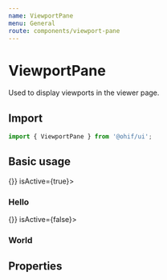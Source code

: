 ```yaml
---
name: ViewportPane
menu: General
route: components/viewport-pane
---
```



# ViewportPane

Used to display viewports in the viewer page.

## Import

```javascript
import { ViewportPane } from '@ohif/ui';
```

## Basic usage

<Playground>
  <div className="p-4 h-56">
    <DragAndDropProvider>
      <ViewportGrid numRows={1} numCols={2}>
        <ViewportPane onDrop={() => {}} isActive={true}><h3>Hello</h3></ViewportPane>
        <ViewportPane onDrop={() => {}} isActive={false}><h3>World</h3></ViewportPane>
      </ViewportGrid>
    </DragAndDropProvider>
  </div>
</Playground>

## Properties

<Props of={ViewportPane} />
